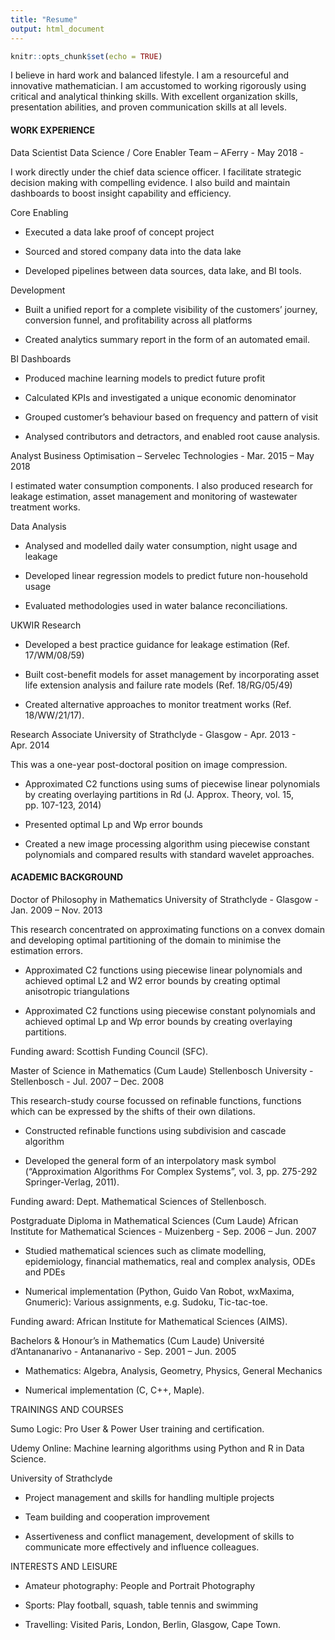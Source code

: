 ```yaml
---
title: "Resume"
output: html_document
---
```


```r
knitr::opts_chunk$set(echo = TRUE)
```

I believe in hard work and balanced lifestyle. I am a resourceful and innovative mathematician. I am accustomed to working rigorously using critical and analytical thinking skills. With excellent organization skills, presentation abilities, and proven communication skills at all levels.



#### WORK EXPERIENCE

Data Scientist
Data Science / Core Enabler Team – AFerry  -  May 2018 - 

I work directly under the chief data science officer. I facilitate strategic decision making with compelling evidence. I also build and maintain dashboards to boost insight capability and efficiency.

   Core Enabling

-	Executed a data lake proof of concept project

-	Sourced and stored company data into the data lake

-	Developed pipelines between data sources, data lake, and BI tools.


   Development

-	Built a unified report for a complete visibility of the customers’ journey, conversion funnel, and profitability across all platforms

-	Created analytics summary report in the form of an automated email.


   BI Dashboards

-	Produced machine learning models to predict future profit

-	Calculated KPIs and investigated a unique economic denominator 

-	Grouped customer’s behaviour based on frequency and pattern of visit

-	Analysed contributors and detractors, and enabled root cause analysis.


Analyst
Business Optimisation – Servelec Technologies  -  Mar. 2015 – May 2018

I estimated water consumption components. I also produced research for leakage estimation, asset management and monitoring of wastewater treatment works.

   Data Analysis

-	Analysed and modelled daily water consumption, night usage and leakage

-	Developed linear regression models to predict future non-household usage

-	Evaluated methodologies used in water balance reconciliations.


   UKWIR Research 

-	Developed a best practice guidance for leakage estimation (Ref. 17/WM/08/59)

-	Built cost-benefit models for asset management by incorporating asset life extension analysis and failure rate models (Ref. 18/RG/05/49)

-	Created alternative approaches to monitor treatment works (Ref. 18/WW/21/17).


Research Associate
University of Strathclyde  -  Glasgow  -  Apr. 2013 - Apr. 2014

This was a one-year post-doctoral position on image compression.

-	Approximated C2 functions using sums of piecewise linear polynomials by creating overlaying partitions in Rd (J. Approx. Theory, vol. 15, pp. 107-123, 2014)

-	Presented optimal Lp and Wp error bounds

-	Created a new image processing algorithm using piecewise constant polynomials and compared results with standard wavelet approaches.


####  ACADEMIC BACKGROUND

Doctor of Philosophy in Mathematics
University of Strathclyde  -  Glasgow  -  Jan. 2009 – Nov. 2013

This research concentrated on approximating functions on a convex domain and developing optimal partitioning of the domain to minimise the estimation errors.

-	Approximated C2 functions using piecewise linear polynomials and achieved optimal L2 and W2 error bounds by creating optimal anisotropic triangulations

-	Approximated C2 functions using piecewise constant polynomials and achieved optimal Lp and Wp error bounds by creating overlaying partitions.

Funding award: Scottish Funding Council (SFC).


Master of Science in Mathematics (Cum Laude)
Stellenbosch University  -  Stellenbosch  -  Jul. 2007 – Dec. 2008

This research-study course focussed on refinable functions, functions which can be expressed by the shifts of their own dilations.

-	Constructed refinable functions using subdivision and cascade algorithm

-	Developed the general form of an interpolatory mask symbol (“Approximation Algorithms For Complex Systems”, vol. 3, pp. 275-292 Springer-Verlag, 2011).

 Funding award: Dept. Mathematical Sciences of Stellenbosch.


Postgraduate Diploma in Mathematical Sciences (Cum Laude)
African Institute for Mathematical Sciences - Muizenberg - Sep. 2006 – Jun. 2007

-	Studied mathematical sciences such as climate modelling, epidemiology, financial mathematics, real and complex analysis, ODEs and PDEs

-	Numerical implementation (Python, Guido Van Robot, wxMaxima, Gnumeric): Various assignments, e.g. Sudoku, Tic-tac-toe.

Funding award: African Institute for Mathematical Sciences (AIMS).


Bachelors & Honour's in Mathematics (Cum Laude)
Université d'Antananarivo  -  Antananarivo  -  Sep. 2001 – Jun. 2005

-	Mathematics: Algebra, Analysis, Geometry, Physics, General Mechanics

-	Numerical implementation (C, C++, Maple).


  TRAININGS AND COURSES

Sumo Logic: Pro User & Power User training and certification.

Udemy Online: Machine learning algorithms using Python and R in Data Science.

University of Strathclyde

-	Project management and skills for handling multiple projects

-	Team building and cooperation improvement

-	Assertiveness and conflict management, development of skills to communicate more effectively and influence colleagues.


  INTERESTS AND LEISURE

-	Amateur photography: People and Portrait Photography

-	Sports: Play football, squash, table tennis and swimming

-	Travelling: Visited Paris, London, Berlin, Glasgow, Cape Town.
